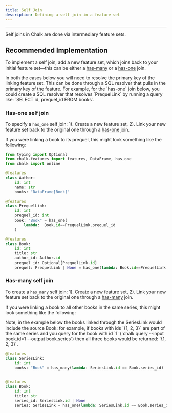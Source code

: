 ```yaml
---
title: Self Join
description: Defining a self join in a feature set
---
```



---

Self joins in Chalk are done via intermediary feature sets.

## Recommended Implementation

To implement a self join, add a new feature set, which joins back to your initial feature set—this can be either a [has-many](/docs/has-many) or a [has-one](/docs/has-one) join.

<TipInfo>
  In both the cases below you will need to resolve the primary key of the linking feature set. This can be done through a SQL resolver that pulls
  in the primary key of the feature. For example, for the `has-one` join below, you could create a SQL resolver that resolves `PrequelLink`
  by running a query like: `SELECT id, prequel_id FROM books`.
</TipInfo>

### Has-one self join

To specify a `has_one` self join:
1). Create a new feature set,
2). Link your new feature set back to the original one through a [has-one](/docs/has-one) join.

If you were linking a book to its prequel, this might look something like the following:

```python
from typing import Optional
from chalk.features import features, DataFrame, has_one
from chalk import online

@features
class Author:
	id: int
	name: str
	books: "DataFrame[Book]"

@features
class PrequelLink:
    id: int
    prequel_id: int
    book: "Book" = has_one(
        lambda:  Book.id==PrequelLink.prequel_id
    )

@features
class Book:
    id: int
    title: str
    author_id: Author.id
    prequel_id: Optional[PrequelLink.id]
    prequel: PrequelLink | None = has_one(lambda: Book.id==PrequelLink.prequel_id)
```

### Has-many self join

To create a `has_many` self join:
1). Create a new feature set,
2). Link your new feature set back to the original one through a [has-many](/docs/has-many) join.

If you were linking a book to all other books in the same series, this might look something like the following:

<TipInfo>
  Note, in the example below the books linked through the SeriesLink would include the source Book: for example,
  if books with ids `{1, 2, 3}` are part of the same series and you query for the book with id `1`
  (`chalk query --input book.id=1 --output book.series`) then all three books would be returned: `{1, 2, 3}`.
</TipInfo>

```python
@features
class SeriesLink:
    id: int
    books: "Book" = has_many(lambda: SeriesLink.id == Book.series_id)


@features
class Book:
    id: int
    title: str
    series_id: SeriesLink.id | None
    series: SeriesLink = has_one(lambda: SeriesLink.id == Book.series_id)
```
